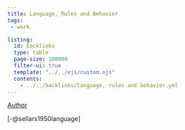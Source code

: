 ```yaml
---
title: Language, Rules and Behavior
tags: 
 - work

listing:
  id: backlinks
  type: table
  page-size: 100000
  filter-ui: true
  template: "../../ejs/custom.ejs"
  contents:
    - ../../backlinks/language, rules and behavior.yml
---
```


[Author](/docs/phil/Wilfrid Sellars.html)

[-@sellars1950language]
